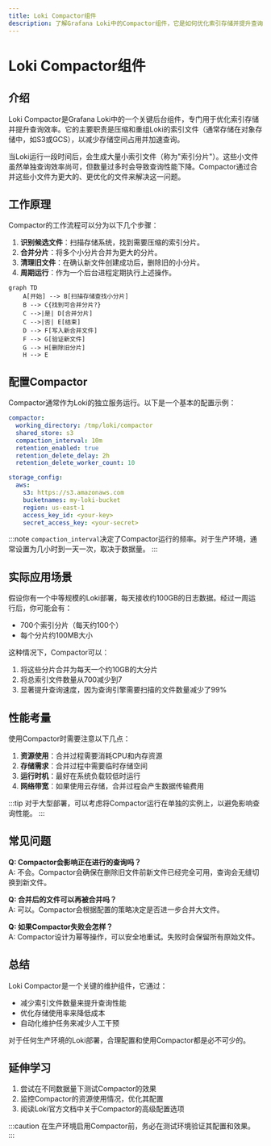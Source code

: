 ```yaml
---
title: Loki Compactor组件
description: 了解Grafana Loki中的Compactor组件，它是如何优化索引存储并提升查询效率的关键组件。
---
```


# Loki Compactor组件

## 介绍

Loki Compactor是Grafana Loki中的一个关键后台组件，专门用于优化索引存储并提升查询效率。它的主要职责是压缩和重组Loki的索引文件（通常存储在对象存储中，如S3或GCS），以减少存储空间占用并加速查询。

当Loki运行一段时间后，会生成大量小索引文件（称为"索引分片"）。这些小文件虽然单独查询效率尚可，但数量过多时会导致查询性能下降。Compactor通过合并这些小文件为更大的、更优化的文件来解决这一问题。

## 工作原理

Compactor的工作流程可以分为以下几个步骤：

1. **识别候选文件**：扫描存储系统，找到需要压缩的索引分片。
2. **合并分片**：将多个小分片合并为更大的分片。
3. **清理旧文件**：在确认新文件创建成功后，删除旧的小分片。
4. **周期运行**：作为一个后台进程定期执行上述操作。

```mermaid
graph TD
    A[开始] --> B[扫描存储查找小分片]
    B --> C{找到可合并分片?}
    C -->|是| D[合并分片]
    C -->|否| E[结束]
    D --> F[写入新合并文件]
    F --> G[验证新文件]
    G --> H[删除旧分片]
    H --> E
```

## 配置Compactor

Compactor通常作为Loki的独立服务运行。以下是一个基本的配置示例：

```yaml
compactor:
  working_directory: /tmp/loki/compactor
  shared_store: s3
  compaction_interval: 10m
  retention_enabled: true
  retention_delete_delay: 2h
  retention_delete_worker_count: 10

storage_config:
  aws:
    s3: https://s3.amazonaws.com
    bucketnames: my-loki-bucket
    region: us-east-1
    access_key_id: <your-key>
    secret_access_key: <your-secret>
```

:::note
`compaction_interval`决定了Compactor运行的频率。对于生产环境，通常设置为几小时到一天一次，取决于数据量。
:::

## 实际应用场景

假设你有一个中等规模的Loki部署，每天接收约100GB的日志数据。经过一周运行后，你可能会有：

- 700个索引分片（每天约100个）
- 每个分片约100MB大小

这种情况下，Compactor可以：

1. 将这些分片合并为每天一个约10GB的大分片
2. 将总索引文件数量从700减少到7
3. 显著提升查询速度，因为查询引擎需要扫描的文件数量减少了99%

## 性能考量

使用Compactor时需要注意以下几点：

1. **资源使用**：合并过程需要消耗CPU和内存资源
2. **存储需求**：合并过程中需要临时存储空间
3. **运行时机**：最好在系统负载较低时运行
4. **网络带宽**：如果使用云存储，合并过程会产生数据传输费用

:::tip
对于大型部署，可以考虑将Compactor运行在单独的实例上，以避免影响查询性能。
:::

## 常见问题

**Q: Compactor会影响正在进行的查询吗？**<br />
A: 不会。Compactor会确保在删除旧文件前新文件已经完全可用，查询会无缝切换到新文件。

**Q: 合并后的文件可以再被合并吗？**<br />
A: 可以。Compactor会根据配置的策略决定是否进一步合并大文件。

**Q: 如果Compactor失败会怎样？**<br />
A: Compactor设计为幂等操作，可以安全地重试。失败时会保留所有原始文件。

## 总结

Loki Compactor是一个关键的维护组件，它通过：

- 减少索引文件数量来提升查询性能
- 优化存储使用率来降低成本
- 自动化维护任务来减少人工干预

对于任何生产环境的Loki部署，合理配置和使用Compactor都是必不可少的。

## 延伸学习

1. 尝试在不同数据量下测试Compactor的效果
2. 监控Compactor的资源使用情况，优化其配置
3. 阅读Loki官方文档中关于Compactor的高级配置选项

:::caution
在生产环境启用Compactor前，务必在测试环境验证其配置和效果。
:::